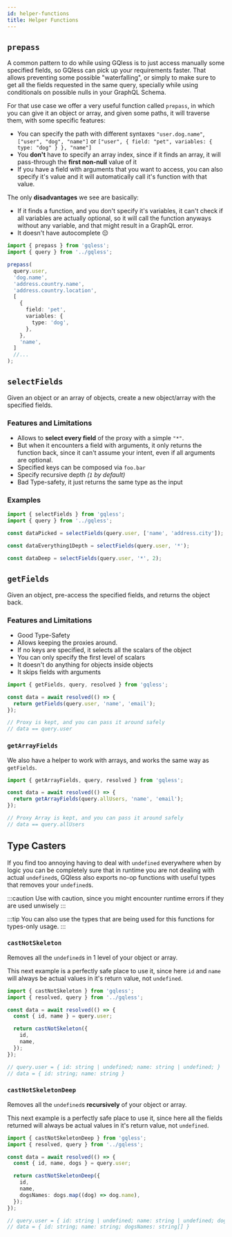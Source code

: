 ```yaml
---
id: helper-functions
title: Helper Functions
---
```


## `prepass`

A common pattern to do while using GQless is to just access manually some specified fields, so GQless can pick up your requirements faster.
That allows preventing some possible "waterfalling", or simply to make sure to get all the fields requested in the same query,
specially while using conditionals on possible nulls in your GraphQL Schema.

For that use case we offer a very useful function called `prepass`, in which you can give it an object or array, and given some paths, it will traverse them,
with some specific features:

- You can specify the path with different syntaxes `"user.dog.name"`, `["user", "dog", "name"]` or `["user", { field: "pet", variables: { type: "dog" } }, "name"]`
- You **don't** have to specify an array index, since if it finds an array, it will pass-through the **first non-null** value of it
- If you have a field with arguments that you want to access, you can also specify it's value and it will automatically call it's function with that value.

The only **disadvantages** we see are basically:

- If it finds a function, and you don't specify it's variables, it can't check if all variables are actually optional, so it will call the function anyways without any variable, and that might result in a GraphQL error.
- It doesn't have autocomplete 😔

```ts
import { prepass } from 'gqless';
import { query } from '../gqless';

prepass(
  query.user,
  'dog.name',
  'address.country.name',
  'address.country.location',
  [
    {
      field: 'pet',
      variables: {
        type: 'dog',
      },
    },
    'name',
  ]
  //...
);
```

## `selectFields`

Given an object or an array of objects, create a new object/array with the specified fields.

### Features and Limitations

- Allows to **select every field** of the proxy with a simple `"*"`.
- But when it encounters a field with arguments, it only returns the function back, since it can't assume your intent,
  even if all arguments are optional.
- Specified keys can be composed via `foo.bar`
- Specify recursive depth _(`1` by default)_
- Bad Type-safety, it just returns the same type as the input

### Examples

```ts
import { selectFields } from 'gqless';
import { query } from '../gqless';

const dataPicked = selectFields(query.user, ['name', 'address.city']);

const dataEverything1Depth = selectFields(query.user, '*');

const dataDeep = selectFields(query.user, '*', 2);
```

## `getFields`

Given an object, pre-access the specified fields, and returns the object back.

### Features and Limitations

- Good Type-Safety
- Allows keeping the proxies around.
- If no keys are specified, it selects all the scalars of the object
- You can only specify the first level of scalars
- It doesn't do anything for objects inside objects
- It skips fields with arguments

```ts
import { getFields, query, resolved } from 'gqless';

const data = await resolved(() => {
  return getFields(query.user, 'name', 'email');
});

// Proxy is kept, and you can pass it around safely
// data == query.user
```

### `getArrayFields`

We also have a helper to work with arrays, and works the same way as `getFields`.

```ts
import { getArrayFields, query, resolved } from 'gqless';

const data = await resolved(() => {
  return getArrayFields(query.allUsers, 'name', 'email');
});

// Proxy Array is kept, and you can pass it around safely
// data == query.allUsers
```

## Type Casters

If you find too annoying having to deal with `undefined` everywhere when
by logic you can be completely sure that in runtime you are not dealing with actual `undefined`s, GQless also exports no-op functions
with useful types that removes your `undefined`s.

:::caution
Use with caution, since you might encounter runtime errors if they are used unwisely
:::

:::tip
You can also use the types that are being used for this functions for types-only usage.
:::

### `castNotSkeleton`

Removes all the `undefined`s in 1 level of your object or array.

This next example is a perfectly safe place to use it, since here `id` and `name` will always be actual values in it's return value, not `undefined`.

```ts
import { castNotSkeleton } from 'gqless';
import { resolved, query } from '../gqless';

const data = await resolved(() => {
  const { id, name } = query.user;

  return castNotSkeleton({
    id,
    name,
  });
});

// query.user = { id: string | undefined; name: string | undefined; }
// data = { id: string; name: string }
```

### `castNotSkeletonDeep`

Removes all the `undefined`s **recursively** of your object or array.

This next example is a perfectly safe place to use it, since here all the fields returned will always be actual values in it's return value, not `undefined`.

```ts
import { castNotSkeletonDeep } from 'gqless';
import { resolved, query } from '../gqless';

const data = await resolved(() => {
  const { id, name, dogs } = query.user;

  return castNotSkeletonDeep({
    id,
    name,
    dogsNames: dogs.map((dog) => dog.name),
  });
});

// query.user = { id: string | undefined; name: string | undefined; dogs: { name: string | undefined }[] }
// data = { id: string; name: string; dogsNames: string[] }
```

